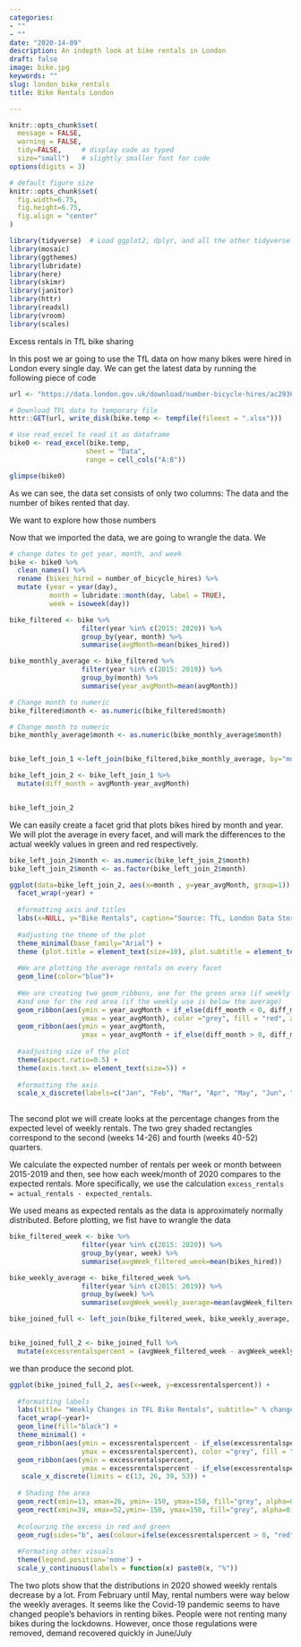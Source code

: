 ```yaml
---
categories:
- ""
- ""
date: "2020-14-09"
description: An indepth look at bike rentals in London
draft: false
image: bike.jpg
keywords: ""
slug: london_bike_rentals
title: Bike Rentals London

---
```



```r
knitr::opts_chunk$set(
  message = FALSE, 
  warning = FALSE, 
  tidy=FALSE,     # display code as typed
  size="small")   # slightly smaller font for code
options(digits = 3)

# default figure size
knitr::opts_chunk$set(
  fig.width=6.75, 
  fig.height=6.75,
  fig.align = "center"
)
```


```r
library(tidyverse)  # Load ggplot2, dplyr, and all the other tidyverse packages
library(mosaic)
library(ggthemes)
library(lubridate)
library(here)
library(skimr)
library(janitor)
library(httr)
library(readxl)
library(vroom)
library(scales)
```

Excess rentals in TfL bike sharing

In this post we ar going to use the TfL data on how many bikes were hired in London every single day. 
We can get the latest data by running the following piece of code

```r
url <- "https://data.london.gov.uk/download/number-bicycle-hires/ac29363e-e0cb-47cc-a97a-e216d900a6b0/tfl-daily-cycle-hires.xlsx"

# Download TFL data to temporary file
httr::GET(url, write_disk(bike.temp <- tempfile(fileext = ".xlsx")))

# Use read_excel to read it as dataframe
bike0 <- read_excel(bike.temp,
                   sheet = "Data",
                   range = cell_cols("A:B"))

glimpse(bike0)
```

As we can see, the data set consists of only two columns: The data and the number of bikes rented that day.


We want to explore how those numbers 

Now that we imported the data, we are going to wrangle the data.
We 


```r
# change dates to get year, month, and week
bike <- bike0 %>% 
  clean_names() %>% 
  rename (bikes_hired = number_of_bicycle_hires) %>% 
  mutate (year = year(day),
          month = lubridate::month(day, label = TRUE),
          week = isoweek(day))

bike_filtered <- bike %>%
                  filter(year %in% c(2015: 2020)) %>%
                  group_by(year, month) %>%
                  summarise(avgMonth=mean(bikes_hired))

bike_monthly_average <- bike_filtered %>%
                  filter(year %in% c(2015: 2019)) %>%
                  group_by(month) %>%
                  summarise(year_avgMonth=mean(avgMonth))

# Change month to numeric
bike_filtered$month <- as.numeric(bike_filtered$month)

# Change month to numeric
bike_monthly_average$month <- as.numeric(bike_monthly_average$month)


bike_left_join_1 <-left_join(bike_filtered,bike_monthly_average, by="month")

bike_left_join_2 <- bike_left_join_1 %>%
  mutate(diff_month = avgMonth-year_avgMonth)


bike_left_join_2
```



We can easily create a facet grid that plots bikes hired by month and year.
We will plot the average in every facet, and will mark the differences to the actual weekly values in green and red respectively. 


```r


bike_left_join_2$month <- as.numeric(bike_left_join_2$month)
bike_left_join_2$month <- as.factor(bike_left_join_2$month)

ggplot(data=bike_left_join_2, aes(x=month , y=year_avgMonth, group=1)) + 
  facet_wrap(~year) + 
  
  #formatting axis and titles
  labs(x=NULL, y="Bike Rentals", caption="Source: TfL, London Data Store", title="Monthly changes in TfL bike rentals", subtitle= "Change from monthly average shown in blue \nand calculated between 2015-2019") +
  
  #adjusting the theme of the plot
  theme_minimal(base_family="Arial") + 
  theme (plot.title = element_text(size=10), plot.subtitle = element_text(size=9)) + 
  
  #We are plotting the average rentals on every facet
  geom_line(color="blue")+
  
  #We are creating two geom_ribbons, one for the green area (if weekly use is above average)
  #and one for the red area (if the weekly use is below the average)
  geom_ribbon(aes(ymin = year_avgMonth + if_else(diff_month < 0, diff_month, 0),
                  ymax = year_avgMonth), color ="grey", fill = "red", alpha = 0.3) +
  geom_ribbon(aes(ymin = year_avgMonth,
                  ymax = year_avgMonth + if_else(diff_month > 0, diff_month, 0)),color ="grey", fill = "green", alpha = 0.3)+ 
  
  #aadjusting size of the plot
  theme(aspect.ratio=0.5) + 
  theme(axis.text.x= element_text(size=5)) +
  
  #formatting the axis
  scale_x_discrete(labels=c("Jan", "Feb", "Mar", "Apr", "May", "Jun", "Jul", "Aug", "Sep", "Oct", "Nov", "Dec"))
  


```

The second plot we will create looks at the percentage changes from the expected level of weekly rentals. The two grey shaded rectangles correspond to the second (weeks 14-26) and fourth (weeks 40-52) quarters.

We calculate the expected number of rentals per week or month between 2015-2019 and then, see how each week/month of 2020 compares to the expected rentals. More specifically, we use the calculation `excess_rentals = actual_rentals - expected_rentals`. 

We used means as expected rentals as the data is approximately normally distributed.
Before plotting, we fist have to wrangle the data

```r

bike_filtered_week <- bike %>%
                  filter(year %in% c(2015: 2020)) %>%
                  group_by(year, week) %>%
                  summarise(avgWeek_filtered_week=mean(bikes_hired))

bike_weekly_average <- bike_filtered_week %>%
                  filter(year %in% c(2015: 2019)) %>%
                  group_by(week) %>%
                  summarise(avgWeek_weekly_average=mean(avgWeek_filtered_week)) 

bike_joined_full <- left_join(bike_filtered_week, bike_weekly_average, by = "week")


bike_joined_full_2 <- bike_joined_full %>%
  mutate(excessrentalspercent = (avgWeek_filtered_week - avgWeek_weekly_average)*100/avgWeek_weekly_average) 

```
 
we than produce the second plot.
 
```r
ggplot(bike_joined_full_2, aes(x=week, y=excessrentalspercent)) + 
  
  #formatting labels
  labs(title= "Weekly Changes in TFL Bike Rentals", subtitle=" % changes from weekly averages calculated between 2015-2019", x="week", y=NULL, caption="Source: TfL, London Data Store") +
  facet_wrap(~year)+ 
  geom_line(fill="black") +
  theme_minimal() +
  geom_ribbon(aes(ymin = excessrentalspercent - if_else(excessrentalspercent < 0, excessrentalspercent, 0),
                  ymax = excessrentalspercent), color ="grey", fill = "red", alpha = 0.3) +
  geom_ribbon(aes(ymin = excessrentalspercent,
                  ymax = excessrentalspercent - if_else(excessrentalspercent > 0, excessrentalspercent, 0)),color ="grey", fill = "green", alpha = 0.3) + 
   scale_x_discrete(limits = c(13, 26, 39, 53)) +
  
  # Shading the area
  geom_rect(xmin=13, xmax=26, ymin=-150, ymax=150, fill="grey", alpha=0.01) + 
  geom_rect(xmin=39, xmax=52,ymin=-150, ymax=150, fill="grey", alpha=0.01) +
  
  #colouring the excess in red and green
  geom_rug(sides="b", aes(colour=ifelse(excessrentalspercent > 0, "red", "green")), alpha=0.2) +
  
  #Formating other visuals
  theme(legend.position='none') +
  scale_y_continuous(labels = function(x) paste0(x, "%"))

```


The two plots show that the distributions in 2020 showed weekly rentals decrease by a lot. 
From February until May, rental numbers were way below the weekly averages.
It seems like the Covid-19 pandemic seems to have changed people's behaviors in renting bikes. 
People were not renting many bikes during the lockdowns. 
However, once those regulations were removed, demand recovered quickly in June/July